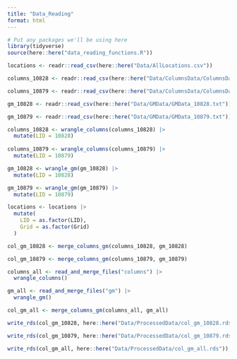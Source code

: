 ```yaml
---
title: "Data_Reading"
format: html
---
```


```r
# Put any packages we'll be using here
library(tidyverse)
source(here::here("data_reading_functions.R"))
```


```r
locations <- readr::read_csv(here::here("Data/AllLocations.csv"))

columns_10828 <- readr::read_csv(here::here("Data/ColumnsData/ColumnsData_10828.txt"))

columns_10879 <- readr::read_csv(here::here("Data/ColumnsData/ColumnsData_10879.txt"))

gm_10828 <- readr::read_csv(here::here("Data/GMData/GMData_10828.txt"))

gm_10879 <- readr::read_csv(here::here("Data/GMData/GMData_10879.txt"))
```


```r
columns_10828 <- wrangle_columns(columns_10828) |>
  mutate(LID = 10828)
  
columns_10879 <- wrangle_columns(columns_10879) |>
  mutate(LID = 10879)

gm_10828 <- wrangle_gm(gm_10828) |>
  mutate(LID = 10828)

gm_10879 <- wrangle_gm(gm_10879) |>
  mutate(LID = 10879)

locations <- locations |>
  mutate(
    LID = as.factor(LID),
    Grid = as.factor(Grid)
  )
```


```r
col_gm_10828 <- merge_columns_gm(columns_10828, gm_10828)

col_gm_10879 <- merge_columns_gm(columns_10879, gm_10879)
```


```r
columns_all <- read_and_merge_files("columns") |>
  wrangle_columns()

gm_all <- read_and_merge_files("gm") |>
  wrangle_gm()

col_gm_all <- merge_columns_gm(columns_all, gm_all)
```


```r
write_rds(col_gm_10828, here::here("Data/ProcessedData/col_gm_10828.rds"))

write_rds(col_gm_10879, here::here("Data/ProcessedData/col_gm_10879.rds"))

write_rds(col_gm_all, here::here("Data/ProcessedData/col_gm_all.rds"))
```
